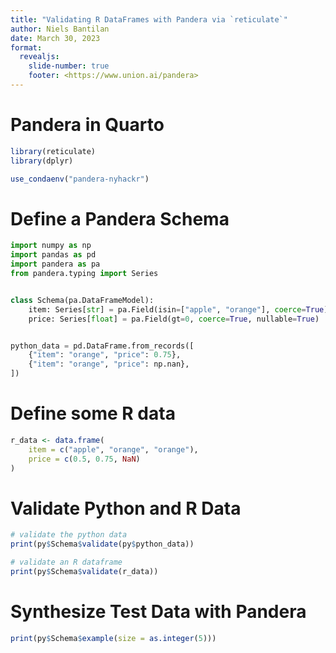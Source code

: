 ```yaml
---
title: "Validating R DataFrames with Pandera via `reticulate`"
author: Niels Bantilan
date: March 30, 2023
format:
  revealjs:
    slide-number: true
    footer: <https://www.union.ai/pandera>
---
```


# Pandera in Quarto

```r
library(reticulate)
library(dplyr)

use_condaenv("pandera-nyhackr")
```

# Define a Pandera Schema

```python
import numpy as np
import pandas as pd
import pandera as pa
from pandera.typing import Series


class Schema(pa.DataFrameModel):
    item: Series[str] = pa.Field(isin=["apple", "orange"], coerce=True)
    price: Series[float] = pa.Field(gt=0, coerce=True, nullable=True)


python_data = pd.DataFrame.from_records([
    {"item": "orange", "price": 0.75},
    {"item": "orange", "price": np.nan},
])
```

# Define some R data

```r
r_data <- data.frame(
    item = c("apple", "orange", "orange"),
    price = c(0.5, 0.75, NaN)
)
```

# Validate Python and R Data

```r
# validate the python data
print(py$Schema$validate(py$python_data))

# validate an R dataframe
print(py$Schema$validate(r_data))
```

# Synthesize Test Data with Pandera

```r
print(py$Schema$example(size = as.integer(5)))
```
